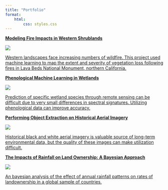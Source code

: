 ```yaml
---
title: "Portfolio"
format:
    html:
        css: styles.css
---
```


```{=html}
<a href = "./portfolio_pages/AgOwnership.html">
<div class = "portfolio_block"> 
  <div class = "block_title">
  <p><strong>Modeling Fire Impacts in Western Shrublands</strong></p>
  </div>
  <div class = "block_content">
    <div class = "block_thumb">
      <img src = "./graphics/AgOwnershipThumb.png" class = "img-fluid">
    </div>
    <div class = "block_description">
    <p>Western landscapes face increasing numbers of wildfire. This project used machine learning to map the extent and severity of vegetation loss following fires in Lava Beds National Monument, northern California.</p>
    </div>
  </div>
</div>
</a>
```

```{=html}
<a href = "./portfolio_pages/AgOwnership.html">
<div class = "portfolio_block"> 
  <div class = "block_title">
  <p><strong>Phenological Machine Learning in Wetlands</strong></p>
  </div>
  <div class = "block_content">
    <div class = "block_thumb">
      <img src = "./graphics/AgOwnershipThumb.png" class = "img-fluid">
    </div>
    <div class = "block_description">
    <p>Prediction of specific wetland species through remote sensing can be difficult due to very small differences in spectral signatures. Utilizing phenological data can improve accuracy.</p>
    </div>
  </div>
</div>
</a>
```

```{=html}
<a href = "./portfolio_pages/AgOwnership.html">
<div class = "portfolio_block"> 
  <div class = "block_title">
  <p><strong>Performing Object Extraction on Historical Aerial Imagery</strong></p>
  </div>
  <div class = "block_content">
    <div class = "block_thumb">
      <img src = "./graphics/AgOwnershipThumb.png" class = "img-fluid">
    </div>
    <div class = "block_description">
    <p>Historical black and white aerial imagery is valuable source of long-term environmental data, but the quality of these images can make utilization difficult.</p>
    </div>
  </div>
</div>
</a>
```


```{=html}
<a href = "./portfolio_pages/AgOwnership.html">
<div class = "portfolio_block"> 
  <div class = "block_title">
  <p><strong>The Impacts of Rainfall on Land Ownership: A Bayesian Approach</strong></p>
  </div>
  <div class = "block_content">
    <div class = "block_thumb">
      <img src = "./graphics/AgOwnershipThumb.png" class = "img-fluid">
    </div>
    <div class = "block_description">
    <p>An bayesian analysis of the effect of annual rainfall patterns on rates of landownership in a global sample of countries.</p>
    </div>
  </div>
</div>
</a>
```


